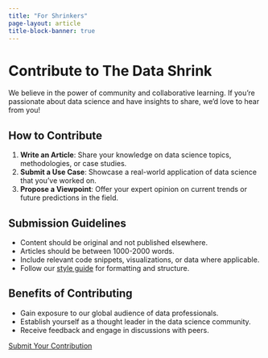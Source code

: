 ```yaml
---
title: "For Shrinkers"
page-layout: article
title-block-banner: true
---
```


# Contribute to The Data Shrink

We believe in the power of community and collaborative learning. If you're passionate about data science and have insights to share, we'd love to hear from you!

## How to Contribute

1. **Write an Article**: Share your knowledge on data science topics, methodologies, or case studies.
2. **Submit a Use Case**: Showcase a real-world application of data science that you've worked on.
3. **Propose a Viewpoint**: Offer your expert opinion on current trends or future predictions in the field.

## Submission Guidelines

- Content should be original and not published elsewhere.
- Articles should be between 1000-2000 words.
- Include relevant code snippets, visualizations, or data where applicable.
- Follow our [style guide](#) for formatting and structure.

## Benefits of Contributing

- Gain exposure to our global audience of data professionals.
- Establish yourself as a thought leader in the data science community.
- Receive feedback and engage in discussions with peers.

[Submit Your Contribution](mailto:contribute@thedatashrink.com){.btn .btn-primary}

